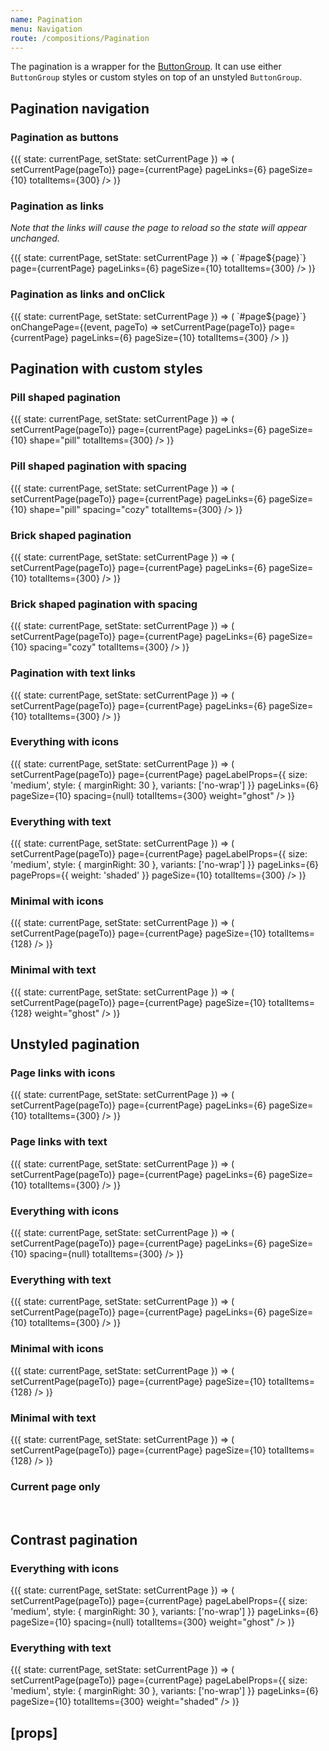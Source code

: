 ```yaml
---
name: Pagination
menu: Navigation
route: /compositions/Pagination
---
```



<PageTitle src="compositions/Pagination" title="Pagination" />

The pagination is a wrapper for the [ButtonGroup](../components/ButtonGroup). It can use either `ButtonGroup` styles or custom styles on top of an unstyled `ButtonGroup`.

## Pagination navigation

### Pagination as buttons

<Playground>
  <ThemeWrapper>
    <StateWrapper initialState={8}>
      {({ state: currentPage, setState: setCurrentPage }) => (
        <Pagination
          withIcons
          withPageLinks
          withPreviousAndNext
          color="primary"
          onChangePage={(event, pageTo) => setCurrentPage(pageTo)}
          page={currentPage}
          pageLinks={6}
          pageSize={10}
          totalItems={300}
        />
      )}
    </StateWrapper>
  </ThemeWrapper>
</Playground>

### Pagination as links

_Note that the links will cause the page to reload so the state will appear unchanged._

<Playground>
  <ThemeWrapper>
    <StateWrapper initialState={8}>
      {({ state: currentPage, setState: setCurrentPage }) => (
        <Pagination
          withIcons
          withPageLinks
          withPreviousAndNext
          color="primary"
          getHref={page => `#page${page}`}
          page={currentPage}
          pageLinks={6}
          pageSize={10}
          totalItems={300}
        />
      )}
    </StateWrapper>
  </ThemeWrapper>
</Playground>

### Pagination as links and onClick

<Playground>
  <ThemeWrapper>
    <StateWrapper initialState={8}>
      {({ state: currentPage, setState: setCurrentPage }) => (
        <Pagination
          allowRightClickLinks
          withIcons
          withPageLinks
          withPreviousAndNext
          color="primary"
          getHref={page => `#page${page}`}
          onChangePage={(event, pageTo) => setCurrentPage(pageTo)}
          page={currentPage}
          pageLinks={6}
          pageSize={10}
          totalItems={300}
        />
      )}
    </StateWrapper>
  </ThemeWrapper>
</Playground>

## Pagination with custom styles

### Pill shaped pagination

<Playground>
  <ThemeWrapper>
    <StateWrapper initialState={8}>
      {({ state: currentPage, setState: setCurrentPage }) => (
        <Pagination
          withIcons
          withPageLinks
          withPreviousAndNext
          color="primary"
          onChangePage={(event, pageTo) => setCurrentPage(pageTo)}
          page={currentPage}
          pageLinks={6}
          pageSize={10}
          shape="pill"
          totalItems={300}
        />
      )}
    </StateWrapper>
  </ThemeWrapper>
</Playground>

### Pill shaped pagination with spacing

<Playground>
  <ThemeWrapper>
    <StateWrapper initialState={8}>
      {({ state: currentPage, setState: setCurrentPage }) => (
        <Pagination
          withIcons
          withPageLinks
          withPreviousAndNext
          color="primary"
          onChangePage={(event, pageTo) => setCurrentPage(pageTo)}
          page={currentPage}
          pageLinks={6}
          pageSize={10}
          shape="pill"
          spacing="cozy"
          totalItems={300}
        />
      )}
    </StateWrapper>
  </ThemeWrapper>
</Playground>

### Brick shaped pagination

<Playground>
  <ThemeWrapper>
    <StateWrapper initialState={8}>
      {({ state: currentPage, setState: setCurrentPage }) => (
        <Pagination
          withIcons
          withPageLinks
          withPreviousAndNext
          color="primary"
          onChangePage={(event, pageTo) => setCurrentPage(pageTo)}
          page={currentPage}
          pageLinks={6}
          pageSize={10}
          totalItems={300}
        />
      )}
    </StateWrapper>
  </ThemeWrapper>
</Playground>

### Brick shaped pagination with spacing

<Playground>
  <ThemeWrapper>
    <StateWrapper initialState={8}>
      {({ state: currentPage, setState: setCurrentPage }) => (
        <Pagination
          withIcons
          withPageLinks
          withPreviousAndNext
          color="primary"
          onChangePage={(event, pageTo) => setCurrentPage(pageTo)}
          page={currentPage}
          pageLinks={6}
          pageSize={10}
          spacing="cozy"
          totalItems={300}
        />
      )}
    </StateWrapper>
  </ThemeWrapper>
</Playground>

### Pagination with text links

<Playground>
  <ThemeWrapper>
    <StateWrapper initialState={8}>
      {({ state: currentPage, setState: setCurrentPage }) => (
        <Pagination
          withPageLinks
          withPreviousAndNext
          color="primary"
          onChangePage={(event, pageTo) => setCurrentPage(pageTo)}
          page={currentPage}
          pageLinks={6}
          pageSize={10}
          totalItems={300}
        />
      )}
    </StateWrapper>
  </ThemeWrapper>
</Playground>

### Everything with icons

<Playground>
  <ThemeWrapper>
    <StateWrapper initialState={8}>
      {({ state: currentPage, setState: setCurrentPage }) => (
        <Pagination
          withEllipsis
          withFirstAndLast
          withIcons
          withPageLabel
          withPageLinks
          withPreviousAndNext
          activePageProps={{
            weight: 'shaded',
            color: 'primary',
            style: { marginLeft: 4, marginRight: 4 },
          }}
          color="primary"
          ellipsisProps={{ color: 'neutral' }}
          onChangePage={(event, pageTo) => setCurrentPage(pageTo)}
          page={currentPage}
          pageLabelProps={{ size: 'medium', style: { marginRight: 30 }, variants: ['no-wrap'] }}
          pageLinks={6}
          pageSize={10}
          spacing={null}
          totalItems={300}
          weight="ghost"
        />
      )}
    </StateWrapper>
  </ThemeWrapper>
</Playground>

### Everything with text

<Playground>
  <ThemeWrapper>
    <StateWrapper initialState={8}>
      {({ state: currentPage, setState: setCurrentPage }) => (
        <Pagination
          withEllipsis
          withFirstAndLast
          withPageLabel
          withPageLinks
          withPreviousAndNext
          color="primary"
          ellipsisProps={{
            weight: 'ghost',
            color: 'neutral',
            style: { marginLeft: 8, marginRight: 8 },
          }}
          jumpProps={{ weight: 'shaded' }}
          onChangePage={(event, pageTo) => setCurrentPage(pageTo)}
          page={currentPage}
          pageLabelProps={{ size: 'medium', style: { marginRight: 30 }, variants: ['no-wrap'] }}
          pageLinks={6}
          pageProps={{ weight: 'shaded' }}
          pageSize={10}
          totalItems={300}
        />
      )}
    </StateWrapper>
  </ThemeWrapper>
</Playground>

### Minimal with icons

<Playground>
  <ThemeWrapper>
    <StateWrapper initialState={1}>
      {({ state: currentPage, setState: setCurrentPage }) => (
        <Pagination
          withIcons
          withPreviousAndNext
          color="primary"
          justify="end"
          onChangePage={(event, pageTo) => setCurrentPage(pageTo)}
          page={currentPage}
          pageSize={10}
          totalItems={128}
        />
      )}
    </StateWrapper>
  </ThemeWrapper>
</Playground>

### Minimal with text

<Playground>
  <ThemeWrapper>
    <StateWrapper initialState={1}>
      {({ state: currentPage, setState: setCurrentPage }) => (
        <Pagination
          withPreviousAndNext
          color="primary"
          jumpProps={{
            style: { paddingLeft: 8, paddingRight: 8, marginLeft: 8, marginRight: 8 },
          }}
          justify="end"
          onChangePage={(event, pageTo) => setCurrentPage(pageTo)}
          page={currentPage}
          pageSize={10}
          totalItems={128}
          weight="ghost"
        />
      )}
    </StateWrapper>
  </ThemeWrapper>
</Playground>

## Unstyled pagination

### Page links with icons

<Playground>
  <ThemeWrapper>
    <StateWrapper initialState={8}>
      {({ state: currentPage, setState: setCurrentPage }) => (
        <Pagination
          withIcons
          withPageLinks
          withPreviousAndNext
          onChangePage={(event, pageTo) => setCurrentPage(pageTo)}
          page={currentPage}
          pageLinks={6}
          pageSize={10}
          totalItems={300}
        />
      )}
    </StateWrapper>
  </ThemeWrapper>
</Playground>

### Page links with text

<Playground>
  <ThemeWrapper>
    <StateWrapper initialState={8}>
      {({ state: currentPage, setState: setCurrentPage }) => (
        <Pagination
          withPageLinks
          withPreviousAndNext
          onChangePage={(event, pageTo) => setCurrentPage(pageTo)}
          page={currentPage}
          pageLinks={6}
          pageSize={10}
          totalItems={300}
        />
      )}
    </StateWrapper>
  </ThemeWrapper>
</Playground>

### Everything with icons

<Playground>
  <ThemeWrapper>
    <StateWrapper initialState={8}>
      {({ state: currentPage, setState: setCurrentPage }) => (
        <Pagination
          withEllipsis
          withFirstAndLast
          withIcons
          withPageLabel
          withPageLinks
          withPreviousAndNext
          onChangePage={(event, pageTo) => setCurrentPage(pageTo)}
          page={currentPage}
          pageLinks={6}
          pageSize={10}
          spacing={null}
          totalItems={300}
        />
      )}
    </StateWrapper>
  </ThemeWrapper>
</Playground>

### Everything with text

<Playground>
  <ThemeWrapper>
    <StateWrapper initialState={8}>
      {({ state: currentPage, setState: setCurrentPage }) => (
        <Pagination
          withEllipsis
          withFirstAndLast
          withPageLabel
          withPageLinks
          withPreviousAndNext
          onChangePage={(event, pageTo) => setCurrentPage(pageTo)}
          page={currentPage}
          pageLinks={6}
          pageSize={10}
          totalItems={300}
        />
      )}
    </StateWrapper>
  </ThemeWrapper>
</Playground>

### Minimal with icons

<Playground>
  <ThemeWrapper>
    <StateWrapper initialState={1}>
      {({ state: currentPage, setState: setCurrentPage }) => (
        <Pagination
          withIcons
          withPreviousAndNext
          justify="end"
          onChangePage={(event, pageTo) => setCurrentPage(pageTo)}
          page={currentPage}
          pageSize={10}
          totalItems={128}
        />
      )}
    </StateWrapper>
  </ThemeWrapper>
</Playground>

### Minimal with text

<Playground>
  <ThemeWrapper>
    <StateWrapper initialState={1}>
      {({ state: currentPage, setState: setCurrentPage }) => (
        <Pagination
          withPreviousAndNext
          justify="end"
          onChangePage={(event, pageTo) => setCurrentPage(pageTo)}
          page={currentPage}
          pageSize={10}
          totalItems={128}
        />
      )}
    </StateWrapper>
  </ThemeWrapper>
</Playground>

### Current page only

<Playground>
  <ThemeWrapper>
    <Pagination withPageLabel justify="center" page={8} pageSize={10} totalItems={83} />
    <br />
    <Pagination withPageAndTotalLabel justify="center" page={8} pageSize={10} totalItems={83} />
  </ThemeWrapper>
</Playground>

## Contrast pagination

### Everything with icons

<Playground>
  <ThemeWrapper contrast>
    <StateWrapper initialState={8}>
      {({ state: currentPage, setState: setCurrentPage }) => (
        <Pagination
          contrast
          withEllipsis
          withFirstAndLast
          withIcons
          withPageLabel
          withPageLinks
          withPreviousAndNext
          activePageProps={{
            weight: 'shaded',
            color: 'primary',
            style: { marginLeft: 4, marginRight: 4 },
          }}
          ellipsisProps={{ color: 'neutral' }}
          onChangePage={(event, pageTo) => setCurrentPage(pageTo)}
          page={currentPage}
          pageLabelProps={{ size: 'medium', style: { marginRight: 30 }, variants: ['no-wrap'] }}
          pageLinks={6}
          pageSize={10}
          spacing={null}
          totalItems={300}
          weight="ghost"
        />
      )}
    </StateWrapper>
  </ThemeWrapper>
</Playground>

### Everything with text

<Playground>
  <ThemeWrapper contrast>
    <StateWrapper initialState={8}>
      {({ state: currentPage, setState: setCurrentPage }) => (
        <Pagination
          contrast
          withEllipsis
          withFirstAndLast
          withPageLabel
          withPageLinks
          withPreviousAndNext
          ellipsisProps={{
            weight: 'ghost',
            color: 'neutral',
            style: { marginLeft: 8, marginRight: 8 },
          }}
          onChangePage={(event, pageTo) => setCurrentPage(pageTo)}
          page={currentPage}
          pageLabelProps={{ size: 'medium', style: { marginRight: 30 }, variants: ['no-wrap'] }}
          pageLinks={6}
          pageSize={10}
          totalItems={300}
          weight="shaded"
        />
      )}
    </StateWrapper>
  </ThemeWrapper>
</Playground>

## \[props\]

<Props of={Pagination} />
